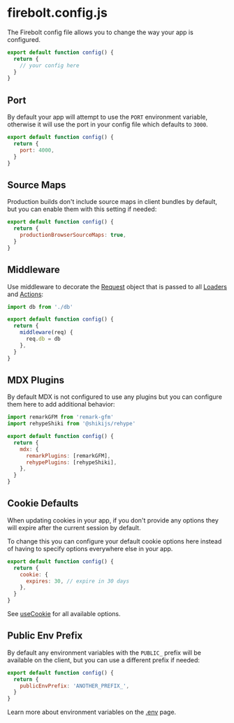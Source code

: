 
# firebolt.config.js

The Firebolt config file allows you to change the way your app is configured.

```jsx
export default function config() {
  return {
    // your config here
  }
}
```

## Port

By default your app will attempt to use the `PORT` environment variable, otherwise it will use the port in your config file which defaults to `3000`.

```jsx
export default function config() {
  return {
    port: 4000,
  }
}
```

## Source Maps

Production builds don't include source maps in client bundles by default, but you can enable them with this setting if needed:

```jsx
export default function config() {
  return {
    productionBrowserSourceMaps: true,
  }
}
```

## Middleware

Use middleware to decorate the [Request](/docs/ref/request) object that is passed to all [Loaders](/docs/loaders) and [Actions](/docs/actions):

```jsx
import db from './db'

export default function config() {
  return {
    middleware(req) {
      req.db = db
    },
  }
}
```

## MDX Plugins

By default MDX is not configured to use any plugins but you can configure them here to add additional behavior:

```jsx
import remarkGFM from 'remark-gfm'
import rehypeShiki from '@shikijs/rehype'

export default function config() {
  return {
    mdx: {
      remarkPlugins: [remarkGFM],
      rehypePlugins: [rehypeShiki],
    },
  }
}
```

## Cookie Defaults

When updating cookies in your app, if you don't provide any options they will expire after the current session by default.

To change this you can configure your default cookie options here instead of having to specify options everywhere else in your app.

```jsx
export default function config() {
  return {
    cookie: {
      expires: 30, // expire in 30 days
    },
  }
}
```

See [useCookie](/docs/ref/useCookie) for all available options.

## Public Env Prefix

By default any environment variables with the `PUBLIC_` prefix will be available on the client, but you can use a different prefix if needed:

```jsx
export default function config() {
  return {
    publicEnvPrefix: 'ANOTHER_PREFIX_',
  }
}
```

Learn more about environment variables on the [.env](/docs/ref/env) page.
